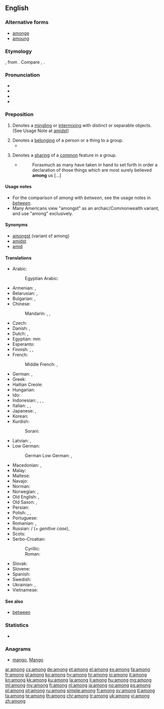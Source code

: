 ==English==

===Alternative forms===
* [[amonge]] {{qualifier|archaic}}
* [[amoung]] {{qualifier|obsolete}}

===Etymology===
{{etyl|ang|en}} {{m|ang|onġemang}}, from {{etyl|gem-pro|en}} {{m|gem-pro|*mang-}}. Compare {{etyl|stq|-}} {{m|stq|monk}}, {{m|stq|monken||among}}.

===Pronunciation===
* {{IPA|/əˈmʌŋ/|lang=en}}
* {{audio|en-us-among.ogg|Audio (US)|lang=en}}
* {{hyphenation|a|mong|lang=en}}
* {{rhymes|ʌŋ|lang=en}}

===Preposition===
{{en-prep}}

# Denotes a [[mingling]] or [[intermixing]] with distinct or separable objects. (See Usage Note at [[amidst]])
#: {{usex|lang=en|How can you speak with authority about their customs when you have never lived '''among''' them?}}
# Denotes a [[belong]]ing of a person or a thing to a group.
#* {{quote-magazine|date=2013-08-10|volume=408|issue=8848|magazine={{w|The Economist}}
|title=[http://www.economist.com/news/leaders/21583277-worlds-biggest-polluter-going-green-it-needs-speed-up-transition-can-china Can China clean up fast enough?]
|passage=All this has led to an explosion of protest across China, including '''among''' a middle class that has discovered nimbyism.}}
#: {{usex|lang=en|He is '''among''' the few who completely understand the subject.}}
# Denotes a [[share|sharing]] of a [[common]] feature in a group.
#* {{RQ:Authorized Version|Luke|1|1}}
#*: Forasmuch as many have taken in hand to set forth in order a declaration of those things which are most surely believed '''among''' us […]
#: {{usex|lang=en|Lactose intolerance is common '''among''' people of Asian heritage.}}

====Usage notes====
* For the comparison of ''among'' with ''between'', see the usage notes in ''[[between]]''.
* Many Americans view "amongst" as an archaic/Commonwealth variant, and use "among" exclusively.

====Synonyms====
* [[amongst]] (variant of among)
* [[amidst]]
* [[amid]]

====Translations====
{{trans-top|mingling or intermixing}}
* Arabic: {{t|ar|بَيْنَ}}
*: Egyptian Arabic: {{t|arz|بين|tr=ben|sc=Arab}}
* Armenian: {{t|hy|մեջ}}, {{t|hy|միջև}}
* Belarusian: {{t|be|сяро́д|sc=Cyrl}}, {{t|be|памі́ж|sc=Cyrl}}
* Bulgarian: {{t+|bg|сред}}, {{t+|bg|между́}}
* Chinese:
*: Mandarin: {{t+|cmn|其中|tr=qízhōng|sc=Hani}}, {{t+|cmn|之間|sc=Hani}}, {{t|cmn|之间|tr=zhījiān|sc=Hani}}
* Czech: {{t+|cs|mezi}}
* Danish: {{t|da|mellem}}, {{t|da|blandt}}
* Dutch: {{t+|nl|tussen}}, {{t+|nl|onder}}
* Egyptian: {{t|egy|mm}}<hiero>mm</hiero>
* Esperanto: {{t|eo|inter}}
* Finnish: {{t|fi|joukossa}}, {{t|fi|keskellä}}, {{t|fi|seassa}}
* French: {{t+|fr|parmi}}
*: Middle French: {{t|frm|parmy}}, {{t|frm|emmy}}
* German: {{t+|de|unter}}, {{t+|de|zwischen}}
* Greek: {{t+|el|ανάμεσα}}
* Haitian Creole: {{t|ht|pami}}
* Hungarian: {{t+|hu|között}}
* Ido: {{t+|io|inter}}
* Indonesian: {{t+|id|antara}}, {{t|id|di antara}}, {{t+|id|dalam}}, {{t|id|di tengah}}
* Italian: {{t+|it|tra}}, {{t+|it|fra}}, {{t|it|in mezzo a}}
* Japanese: {{t+|ja|中|tr=[[なか]], naka|sc=Jpan}}, {{t+|ja|間|tr=[[あいだ]], aida|sc=Jpan}}
* Korean: {{t+|ko|가운데|tr=gaunde-e|alt=가운데에|sc=Kore}}
* Kurdish:
*: Sorani: {{t|ku|نێوان}}
{{trans-mid}}
* Latvian: {{t|lv|starp}}, {{t|lv|vidū}}
* Low German:
*: German Low German: {{t+|nds-de|mang}}, {{t|nds-de|mank}}
* Macedonian: {{t|mk|меѓу|sc=Cyrl}}, {{t|mk|помеѓу|sc=Cyrl}}
* Malay: {{t|ms|dalam kalangan}}
* Maltese: {{t|mt|fost}}
* Navajo: {{t|nv|atah}}
* Norman: {{t|nrf|parmi}}
* Norwegian: {{t+|no|blant}}, {{t+|no|mellom}}
* Old English: {{t|ang|ġemang}}, {{t|ang|onmang}}
* Old Saxon: {{t|osx|gimang}}, {{t|osx|an gimang}}
* Persian: {{t|fa|در میان|tr=dar miyân-e|sc=fa-Arab}}
* Polish: {{t+|pl|wśród}}, {{t+|pl|pośród}}, {{t+|pl|między}}
* Portuguese: {{t+|pt|entre}}
* Romanian: {{t+|ro|între}}, {{t+|ro|printre}}
* Russian: {{t+|ru|среди́}} / {{t+|ru|средь}} (+ ''genitive case''), {{t+|ru|ме́жду}}
* Scots: {{t|sco|amang}}
* Serbo-Croatian:
*: Cyrillic: {{t|sh|међу|sc=Cyrl}}
*: Roman: {{t|sh|među}}
* Slovak: {{t|sk|medzi}}
* Slovene: {{t+|sl|med}}
* Spanish: {{t+|es|entre}}
* Swedish: {{t+|sv|bland}}
* Ukrainian: {{t|uk|сере́д|sc=Cyrl}}, {{t|uk|між|sc=Cyrl}}
* Vietnamese: {{t|vi|trong số}}
{{trans-bottom}}

====See also====
* [[between]]

===Statistics===
* {{rank|seen|better|name|209|among|done|days|something}}

===Anagrams===
* [[mango#English|mango]], [[Mango#English|Mango]]

[[ar:among]]
[[cs:among]]
[[de:among]]
[[et:among]]
[[el:among]]
[[es:among]]
[[fa:among]]
[[fr:among]]
[[gl:among]]
[[ko:among]]
[[hy:among]]
[[hr:among]]
[[io:among]]
[[it:among]]
[[kn:among]]
[[kk:among]]
[[ku:among]]
[[la:among]]
[[li:among]]
[[hu:among]]
[[mg:among]]
[[ml:among]]
[[my:among]]
[[fj:among]]
[[nl:among]]
[[ja:among]]
[[no:among]]
[[ps:among]]
[[pl:among]]
[[pt:among]]
[[ru:among]]
[[simple:among]]
[[fi:among]]
[[sv:among]]
[[tl:among]]
[[ta:among]]
[[te:among]]
[[th:among]]
[[chr:among]]
[[tr:among]]
[[uk:among]]
[[vi:among]]
[[zh:among]]